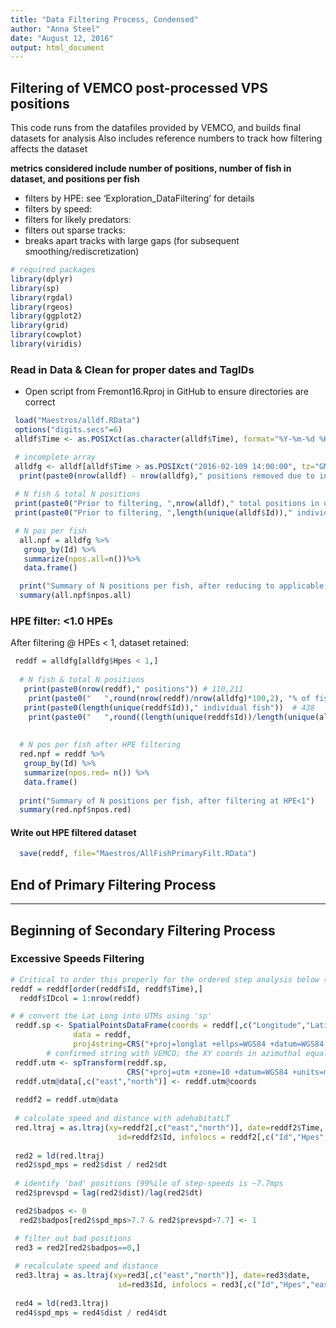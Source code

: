 ```yaml
---
title: "Data Filtering Process, Condensed"
author: "Anna Steel"
date: "August 12, 2016"
output: html_document
---
```


## Filtering of VEMCO post-processed VPS positions

This code runs from the datafiles provided by VEMCO, and builds final datasets for analysis
Also includes reference numbers to track how filtering affects the dataset

__metrics considered include number of positions, number of fish in dataset, and positions per fish__

* filters by HPE: see 'Exploration_DataFiltering' for details
* filters by speed:
* filters for likely predators:
* filters out sparse tracks:
* breaks apart tracks with large gaps (for subsequent smoothing/rediscretization)

```r
# required packages
library(dplyr)
library(sp)
library(rgdal)
library(rgeos)
library(ggplot2)
library(grid) 
library(cowplot)
library(viridis)
```

### Read in Data & Clean for proper dates and TagIDs
- Open script from Fremont16.Rproj in GitHub to ensure directories are correct
``` r
 load("Maestros/alldf.RData")
 options("digits.secs"=6)
 alldf$Time <- as.POSIXct(as.character(alldf$Time), format="%Y-%m-%d %H:%M:%OS", tz = "GMT")

 # incomplete array
 alldfg <- alldf[alldf$Time > as.POSIXct("2016-02-109 14:00:00", tz="GMT"),]
  print(paste0(nrow(alldf) - nrow(alldfg)," positions removed due to incomplete VPS array"))
 
 # N fish & total N positions
 print(paste0("Prior to filtering, ",nrow(alldf)," total positions in dataset"))
 print(paste0("Prior to filtering, ",length(unique(alldf$Id))," individual fish positioned"))

 # N pos per fish 
  all.npf = alldfg %>%
   group_by(Id) %>%
   summarize(npos.all=n())%>%
   data.frame()

  print("Summary of N positions per fish, after reducing to applicable data")
  summary(all.npf$npos.all)
```

### HPE filter: <1.0 HPEs
After filtering @ HPEs < 1, dataset retained:
```r
 reddf = alldfg[alldfg$Hpes < 1,]
  
  # N fish & total N positions
   print(paste0(nrow(reddf)," positions")) # 110,211  
    print(paste0("   ",round(nrow(reddf)/nrow(alldfg)*100,2), "% of fish tag positions"))  # 84.35%
   print(paste0(length(unique(reddf$Id))," individual fish"))  # 438
    print(paste0("   ",round((length(unique(reddf$Id))/length(unique(alldf$Id)))*100,1),"% of individual fish retained "))  # 438
   
   
  # N pos per fish after HPE filtering
  red.npf = reddf %>%
   group_by(Id) %>%
   summarize(npos.red= n()) %>%
   data.frame()
  
  print("Summary of N positions per fish, after filtering at HPE<1")
  summary(red.npf$npos.red)   

```

#### Write out HPE filtered dataset
```r
  save(reddf, file="Maestros/AllFishPrimaryFilt.RData")
```
## End of Primary Filtering Process

***

## Beginning of Secondary Filtering Process

### Excessive Speeds Filtering
```r

# Critical to order this properly for the ordered step analysis below (TypeI)
reddf = reddf[order(reddf$Id, reddf$Time),]  
  reddf$IDcol = 1:nrow(reddf)

# # convert the Lat Long into UTMs using 'sp'
 reddf.sp <- SpatialPointsDataFrame(coords = reddf[,c("Longitude","Latitude")], 
              data = reddf, 
              proj4string=CRS("+proj=longlat +ellps=WGS84 +datum=WGS84 +no_defs"))
        # confirmed string with VEMCO; the XY coords in azimuthal equal area
 reddf.utm <- spTransform(reddf.sp, 
                          CRS("+proj=utm +zone=10 +datum=WGS84 +units=m +no_defs +ellps=WGS84 +towgs84=0,0,0"))
 reddf.utm@data[,c("east","north")] <- reddf.utm@coords
 
 reddf2 = reddf.utm@data    
 
 # calculate speed and distance with adehabitatLT
 red.ltraj = as.ltraj(xy=reddf2[,c("east","north")], date=reddf2$Time, 
                        id=reddf2$Id, infolocs = reddf2[,c("Id","Hpes","east","north")])
 
 red2 = ld(red.ltraj)
 red2$spd_mps = red2$dist / red2$dt
 
 # identify 'bad' positions (99%ile of step-speeds is ~7.7mps
 red2$prevspd = lag(red2$dist)/lag(red2$dt)

 red2$badpos <- 0
  red2$badpos[red2$spd_mps>7.7 & red2$prevspd>7.7] <- 1

 # filter out bad positions    
 red3 = red2[red2$badpos==0,]
 
 # recalculate speed and distance
 red3.ltraj = as.ltraj(xy=red3[,c("east","north")], date=red3$date, 
                        id=red3$Id, infolocs = red3[,c("Id","Hpes","east","north")])
 
 red4 = ld(red3.ltraj)
 red4$spd_mps = red4$dist / red4$dt
```
 
 

